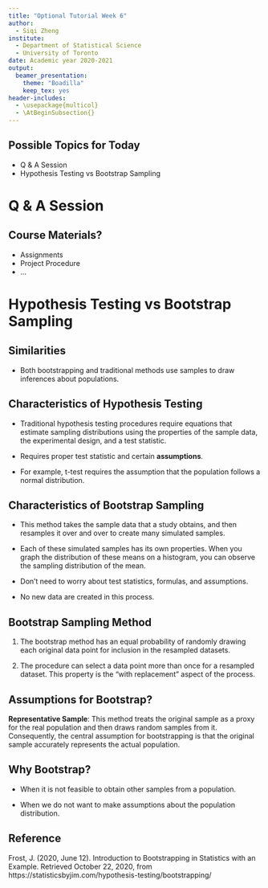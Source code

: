 ---
title: "Optional Tutorial Week 6"  
author:   
  - Siqi Zheng  
institute:   
  - Department of Statistical Science   
  - University of Toronto
date: Academic year 2020-2021  
output:   
  beamer_presentation:
    theme: "Boadilla"
    keep_tex: yes
header-includes:
  - \usepackage{multicol}
  - \AtBeginSubsection{}   
---

## Possible Topics for Today

- Q & A Session 
- Hypothesis Testing vs Bootstrap Sampling

# Q & A Session


## Course Materials?

- Assignments
- Project Procedure
- ...

# Hypothesis Testing vs Bootstrap Sampling

## Similarities

- Both bootstrapping and traditional methods use samples to draw inferences about populations. 

## Characteristics of Hypothesis Testing

- Traditional hypothesis testing procedures require equations that estimate sampling distributions using the properties of the sample data, the experimental design, and a test statistic. 

- Requires proper test statistic and certain __assumptions__. 

- For example, t-test requires the assumption that the population follows a normal distribution.

## Characteristics of Bootstrap Sampling

- This method takes the sample data that a study obtains, and then resamples it over and over to create many simulated samples. 

- Each of these simulated samples has its own properties. When you graph the distribution of these means on a histogram, you can observe the sampling distribution of the mean. 

- Don’t need to worry about test statistics, formulas, and assumptions.

- No new data are created in this process.

## Bootstrap Sampling Method

1. The bootstrap method has an equal probability of randomly drawing each original data point for inclusion in the resampled datasets.

2. The procedure can select a data point more than once for a resampled dataset. This property is the “with replacement” aspect of the process.

## Assumptions for Bootstrap?

__Representative Sample__: This method treats the original sample as a proxy for the real population and then draws random samples from it. Consequently, the central assumption for bootstrapping is that the original sample accurately represents the actual population.

## Why Bootstrap?

- When it is not feasible to obtain other samples from a population.

- When we do not want to make assumptions about the population distribution.

## Reference

Frost, J. (2020, June 12). Introduction to Bootstrapping in Statistics with an Example. Retrieved October 22, 2020, from https://statisticsbyjim.com/hypothesis-testing/bootstrapping/